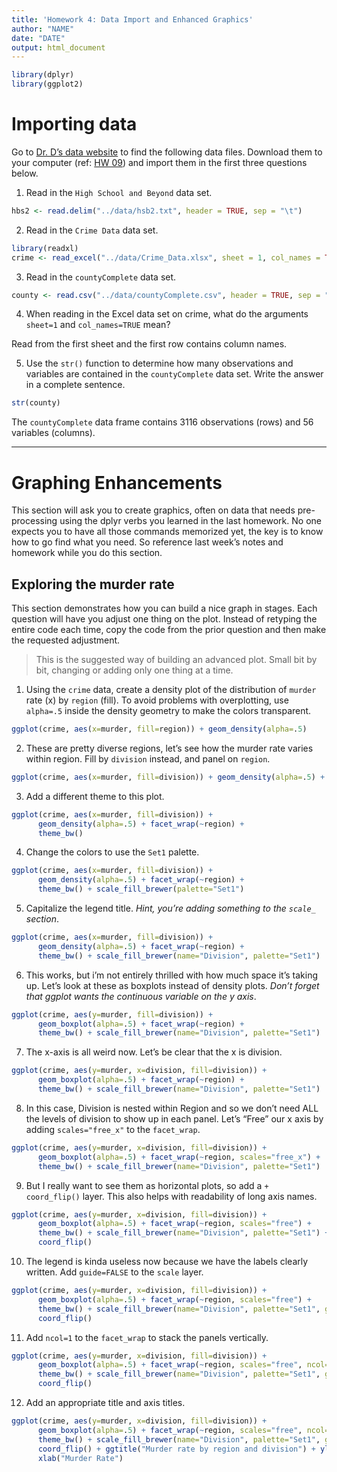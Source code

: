 ```yaml
---
title: 'Homework 4: Data Import and Enhanced Graphics'
author: "NAME"
date: "DATE"
output: html_document
---
```


```r
library(dplyr)
library(ggplot2)
```

# Importing data
Go to [Dr. D's data website](https://www.norcalbiostat.com/teaching/data/#) to find the following data files. Download them to your computer (ref: [HW 09](../09_import.html)) and import them in the first three questions below. 

1. Read in the `High School and Beyond` data set.

```r
hbs2 <- read.delim("../data/hsb2.txt", header = TRUE, sep = "\t")
```

2. Read in the `Crime Data` data set. 

```r
library(readxl)
crime <- read_excel("../data/Crime_Data.xlsx", sheet = 1, col_names = TRUE)
```

3. Read in the `countyComplete` data set.

```r
county <- read.csv("../data/countyComplete.csv", header = TRUE, sep = ",")
```

4. When reading in the Excel data set on crime, what do the arguments `sheet=1` and `col_names=TRUE` mean? 

Read from the first sheet and the first row contains column names.

5. Use the `str()` function to determine how many observations and variables are contained in the `countyComplete` data set. Write the answer in a complete sentence.

```r
str(county)
```

The `countyComplete` data frame contains 3116 observations (rows) and 56 variables (columns).

----


# Graphing Enhancements
This section will ask you to create graphics, often on data that needs pre-processing using the dplyr verbs you learned in the last homework. No one expects you to have all those commands memorized yet, the key is to know how to go find what you need. So reference last week's notes and homework while you do this section. 

## Exploring the murder rate 
This section demonstrates how you can build a nice graph in stages. Each question will have you adjust one thing on the plot. Instead of retyping the entire code each time, copy the code from the prior question and then make the requested adjustment. 

> This is the suggested way of building an advanced plot. Small bit by bit, changing or adding only one thing at a time. 

1. Using the `crime` data, create a density plot of the distribution of `murder` rate (x) by `region` (fill). To avoid problems with overplotting, use `alpha=.5` inside the density geometry to make the colors transparent. 

```r
ggplot(crime, aes(x=murder, fill=region)) + geom_density(alpha=.5)
```

2. These are pretty diverse regions, let's see how the murder rate varies within region. Fill by `division` instead, and panel on `region`. 
```r
ggplot(crime, aes(x=murder, fill=division)) + geom_density(alpha=.5) + facet_wrap(~region)
```

3. Add a different theme to this plot. 

```r
ggplot(crime, aes(x=murder, fill=division)) +
      geom_density(alpha=.5) + facet_wrap(~region) + 
      theme_bw()
```

4. Change the colors to use the `Set1` palette. 

```r
ggplot(crime, aes(x=murder, fill=division)) +
      geom_density(alpha=.5) + facet_wrap(~region) + 
      theme_bw() + scale_fill_brewer(palette="Set1")
```

5. Capitalize the legend title. _Hint, you're adding something to the `scale_` section_. 
```r
ggplot(crime, aes(x=murder, fill=division)) +
      geom_density(alpha=.5) + facet_wrap(~region) + 
      theme_bw() + scale_fill_brewer(name="Division", palette="Set1")
```

6. This works, but i'm not entirely thrilled with how much space it's taking up. Let's look at these as boxplots instead of density plots. _Don't forget that ggplot wants the continuous variable on the y axis_. 
```r
ggplot(crime, aes(y=murder, fill=division)) +
      geom_boxplot(alpha=.5) + facet_wrap(~region) + 
      theme_bw() + scale_fill_brewer(name="Division", palette="Set1")
```

7. The x-axis is all weird now. Let's be clear that the x is division. 
```r
ggplot(crime, aes(y=murder, x=division, fill=division)) +
      geom_boxplot(alpha=.5) + facet_wrap(~region) + 
      theme_bw() + scale_fill_brewer(name="Division", palette="Set1")
```

8. In this case, Division is nested within Region and so we don't need ALL the levels of division to show up in each panel. Let's "Free" our x axis by adding `scales="free_x"` to the `facet_wrap`. 

```r
ggplot(crime, aes(y=murder, x=division, fill=division)) +
      geom_boxplot(alpha=.5) + facet_wrap(~region, scales="free_x") + 
      theme_bw() + scale_fill_brewer(name="Division", palette="Set1")
```


9. But I really want to see them as horizontal plots, so add a `+ coord_flip()` layer. This also helps with readability of long axis names. 
```r
ggplot(crime, aes(y=murder, x=division, fill=division)) +
      geom_boxplot(alpha=.5) + facet_wrap(~region, scales="free") + 
      theme_bw() + scale_fill_brewer(name="Division", palette="Set1") + 
      coord_flip()
```

10. The legend is kinda useless now because we have the labels clearly written. Add `guide=FALSE` to the `scale` layer. 
```r
ggplot(crime, aes(y=murder, x=division, fill=division)) +
      geom_boxplot(alpha=.5) + facet_wrap(~region, scales="free") + 
      theme_bw() + scale_fill_brewer(name="Division", palette="Set1", guide=FALSE) + 
      coord_flip()
```

11. Add `ncol=1` to the `facet_wrap` to stack the panels vertically. 

```r
ggplot(crime, aes(y=murder, x=division, fill=division)) +
      geom_boxplot(alpha=.5) + facet_wrap(~region, scales="free", ncol=1) + 
      theme_bw() + scale_fill_brewer(name="Division", palette="Set1", guide=FALSE) + 
      coord_flip()
```


12. Add an appropriate title and axis titles. 
```r
ggplot(crime, aes(y=murder, x=division, fill=division)) +
      geom_boxplot(alpha=.5) + facet_wrap(~region, scales="free", ncol=1) + 
      theme_bw() + scale_fill_brewer(name="Division", palette="Set1", guide=FALSE) + 
      coord_flip() + ggtitle("Murder rate by region and division") + ylab("Division") +
      xlab("Murder Rate")
```



